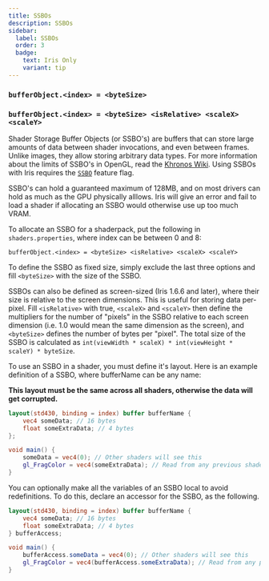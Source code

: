 ```yaml
---
title: SSBOs
description: SSBOs
sidebar:
  label: SSBOs
  order: 3
  badge:
    text: Iris Only
    variant: tip
---
```



### `bufferObject.<index> = <byteSize>`
### `bufferObject.<index> = <byteSize> <isRelative> <scaleX> <scaleY>`

Shader Storage Buffer Objects (or SSBO's) are buffers that can store large amounts of data between shader invocations, and even between frames. Unlike images, they allow storing arbitrary data types. For more information about the limits of SSBO's in OpenGL, read the [Khronos Wiki](https://www.khronos.org/opengl/wiki/Shader_Storage_Buffer_Object). Using SSBOs with Iris requires the [`SSBO`](/reference/shadersproperties/flags) feature flag.

SSBO's can hold a guaranteed maximum of 128MB, and on most drivers can hold as much as the GPU physically alllows. Iris will give an error and fail to load a shader if allocating an SSBO would otherwise use up too much VRAM.

To allocate an SSBO for a shaderpack, put the following in `shaders.properties`, where index can be between 0 and 8:

`bufferObject.<index> = <byteSize> <isRelative> <scaleX> <scaleY>`

To define the SSBO as fixed size, simply exclude the last three options and fill `<byteSize>` with the size of the SSBO.

SSBOs can also be defined as screen-sized (Iris 1.6.6 and later), where their size is relative to the screen dimensions. This is useful for storing data per-pixel. Fill `<isRelative>` with true, `<scaleX>` and `<scaleY>` then define the multipliers for the number of "pixels" in the SSBO relative to each screen dimension (i.e. 1.0 would mean the same dimension as the screen), and `<byteSize>` defines the number of bytes per "pixel". The total size of the SSBO is calculated as `int(viewWidth * scaleX) * int(viewHeight * scaleY) * byteSize`.

To use an SSBO in a shader, you must define it's layout. Here is an example definition of a SSBO, where bufferName can be any name:

**This layout must be the same across all shaders, otherwise the data will get corrupted.**

```glsl
layout(std430, binding = index) buffer bufferName {
    vec4 someData; // 16 bytes
    float someExtraData; // 4 bytes
};

void main() {
    someData = vec4(0); // Other shaders will see this
    gl_FragColor = vec4(someExtraData); // Read from any previous shaders, or the previous frame if it was never overwritten
}
```

You can optionally make all the variables of an SSBO local to avoid redefinitions. To do this, declare an accessor for the SSBO, as the following.

```glsl
layout(std430, binding = index) buffer bufferName {
    vec4 someData; // 16 bytes
    float someExtraData; // 4 bytes
} bufferAccess;

void main() {
    bufferAccess.someData = vec4(0); // Other shaders will see this
    gl_FragColor = vec4(bufferAccess.someExtraData); // Read from any previous shaders, or the previous frame if it was never overwritten
}
```
